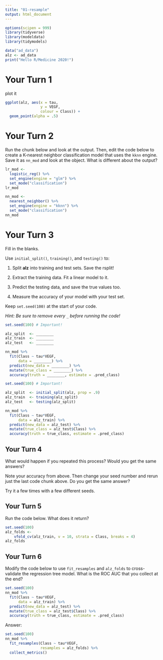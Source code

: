 ```yaml
---
title: "01-resample"
output: html_document
---
```


```r
options(scipen = 999)
library(tidyverse)
library(modeldata)
library(tidymodels)

data("ad_data")
alz <- ad_data
print("Hello R/Medicine 2020!")
```

# Your Turn 1

plot it

```r
ggplot(alz, aes(x = tau, 
                y = VEGF,
                colour = Class)) +
  geom_point(alpha = .5) 
```

# Your Turn 2

Run the chunk below and look at the output. Then, edit the code below to create a K-nearest neighbor classification model that uses the `kknn` engine. Save it as `nn_mod` and look at the object. What is different about the output?

```r
lr_mod <- 
  logistic_reg() %>% 
  set_engine(engine = "glm") %>% 
  set_mode("classification")
lr_mod
```

```r
nn_mod <- 
  nearest_neighbor() %>% 
  set_engine(engine = "kknn") %>% 
  set_mode("classification")
nn_mod
```


# Your Turn 3

Fill in the blanks. 

Use `initial_split()`, `training()`, and `testing()` to:

1. Split **alz** into training and test sets. Save the rsplit!

2. Extract the training data. Fit a linear model to it. 

3. Predict the testing data, and save the true values too.

4. Measure the accuracy of your model with your test set.  

Keep `set.seed(100)` at the start of your code.

*Hint: Be sure to remove every `_` before running the code!*

```r
set.seed(100) # Important!

alz_split  <- ________
alz_train  <- ________
alz_test   <- ________

nn_mod %>% 
  fit(Class ~ tau*VEGF, 
      data = ________) %>% 
  predict(new_data = ________) %>% 
  mutate(true_class = ________) %>% 
  accuracy(truth = ________, estimate = .pred_class)
```

```r
set.seed(100) # Important!

alz_split  <- initial_split(alz, prop = .9)
alz_train  <- training(alz_split)
alz_test   <- testing(alz_split)

nn_mod %>% 
  fit(Class ~ tau*VEGF, 
      data = alz_train) %>% 
  predict(new_data = alz_test) %>% 
  mutate(true_class = alz_test$Class) %>% 
  accuracy(truth = true_class, estimate = .pred_class)
```

## Your Turn 4

What would happen if you repeated this process? Would you get the same answers?

Note your accuracy from above. Then change your seed number and rerun just the last code chunk above. Do you get the same answer? 

Try it a few times with a few different seeds.

## Your Turn 5

Run the code below. What does it return?

```r
set.seed(100)
alz_folds <- 
    vfold_cv(alz_train, v = 10, strata = Class, breaks = 4)
alz_folds
```


## Your Turn 6

Modify the code below to use `fit_resamples` and `alz_folds` to cross-validate the regression tree model. What is the ROC AUC that you collect at the end?

```r
set.seed(100)
nn_mod %>% 
  fit(Class ~ tau*VEGF, 
      data = alz_train) %>% 
  predict(new_data = alz_test) %>% 
  mutate(true_class = alz_test$Class) %>% 
  accuracy(truth = true_class, estimate = .pred_class)
```

Answer:
```r
set.seed(100)
nn_mod %>% 
  fit_resamples(Class ~ tau*VEGF, 
                resamples = alz_folds) %>% 
  collect_metrics()
```
